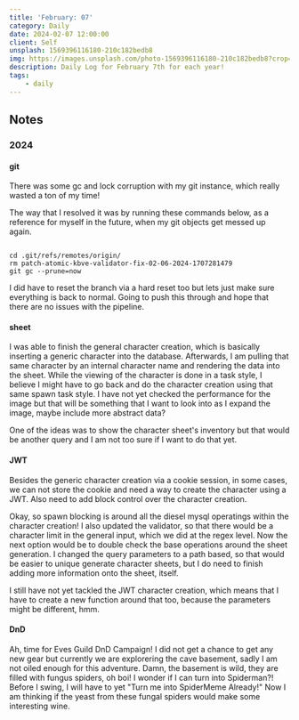 ```yaml
---
title: 'February: 07'
category: Daily
date: 2024-02-07 12:00:00
client: Self
unsplash: 1569396116180-210c182bedb8
img: https://images.unsplash.com/photo-1569396116180-210c182bedb8?crop=entropy&cs=srgb&fm=jpg&ixid=MnwzNjM5Nzd8MHwxfHJhbmRvbXx8fHx8fHx8fDE2ODE3NDg2ODY&ixlib=rb-4.0.3&q=85
description: Daily Log for February 7th for each year!
tags:
    - daily
---
```


## Notes

### 2024

#### git

There was some gc and lock corruption with my git instance, which really wasted a ton of my time!

The way that I resolved it was by running these commands below, as a reference for myself in the future, when my git objects get messed up again.

```shell

cd .git/refs/remotes/origin/
rm patch-atomic-kbve-validator-fix-02-06-2024-1707281479
git gc --prune=now

```

I did have to reset the branch via a hard reset too but lets just make sure everything is back to normal.
Going to push this through and hope that there are no issues with the pipeline.


#### sheet

I was able to finish the general character creation, which is basically inserting a generic character into the database.
Afterwards, I am pulling that same character by an internal character name and rendering the data into the sheet.
While the viewing of the character is done in a task style, I believe I might have to go back and do the character creation using that same spawn task style.
I have not yet checked the performance for the image but that will be something that I want to look into as I expand the image, maybe include more abstract data?

One of the ideas was to show the character sheet's inventory but that would be another query and I am not too sure if I want to do that yet.

#### JWT

Besides the generic character creation via a cookie session, in some cases, we can not store the cookie and need a way to create the character using a JWT.
Also need to add block control over the character creation.

Okay, so spawn blocking is around all the diesel mysql operatings within the character creation!
I also updated the validator, so that there would be a character limit in the general input, which we did at the regex level.
Now the next option would be to double check the base operations around the sheet generation.
I changed the query parameters to a path based, so that would be easier to unique generate character sheets, but I do need to finish adding more information onto the sheet, itself.

I still have not yet tackled the JWT character creation, which means that I have to create a new function around that too, because the parameters might be different, hmm.


#### DnD

Ah, time for Eves Guild DnD Campaign!
I did not get a chance to get any new gear but currently we are explorering the cave basement, sadly I am not oiled enough for this adventure.
Damn, the basement is wild, they are filled with fungus spiders, oh boi!
I wonder if I can turn into Spiderman?! Before I swing, I will have to yet "Turn me into SpiderMeme Already!"
Now I am thinking if the yeast from these fungal spiders would make some interesting wine.